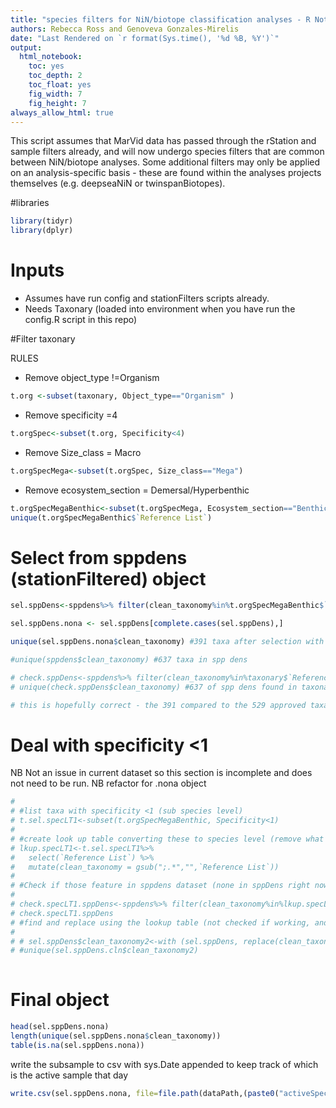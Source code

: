 ```yaml
---
title: "species filters for NiN/biotope classification analyses - R Notebook"
authors: Rebecca Ross and Genoveva Gonzales-Mirelis
date: "Last Rendered on `r format(Sys.time(), '%d %B, %Y')`"
output: 
  html_notebook: 
    toc: yes
    toc_depth: 2
    toc_float: yes
    fig_width: 7
    fig_height: 7
always_allow_html: true 
---
```


This script assumes that MarVid data has passed through the rStation and sample filters already, and will now undergo species filters that are common between NiN/biotope analyses. Some additional filters may only be applied on an analysis-specific basis - these are found within the analyses projects themselves (e.g. deepseaNiN or twinspanBiotopes).

#libraries
```r
library(tidyr)
library(dplyr)
```


# Inputs
- Assumes have run config and stationFilters scripts already.
- Needs Taxonary
(loaded into environment when you have run the config.R script in this repo)



#Filter taxonary

RULES

- Remove object_type !=Organism
```r
t.org <-subset(taxonary, Object_type=="Organism" )
```

- Remove specificity =4
```r
t.orgSpec<-subset(t.org, Specificity<4)
```

- Remove Size_class = Macro
```r
t.orgSpecMega<-subset(t.orgSpec, Size_class=="Mega")
```

- Remove ecosystem_section = Demersal/Hyperbenthic
```r
t.orgSpecMegaBenthic<-subset(t.orgSpecMega, Ecosystem_section=="Benthic" )
unique(t.orgSpecMegaBenthic$`Reference List`)
```







# Select from sppdens (stationFiltered) object

```r
sel.sppDens<-sppdens%>% filter(clean_taxonomy%in%t.orgSpecMegaBenthic$`Reference List`)

sel.sppDens.nona <- sel.sppDens[complete.cases(sel.sppDens),]

unique(sel.sppDens.nona$clean_taxonomy) #391 taxa after selection with the 529 selected taxonary taxa - why?

#unique(sppdens$clean_taxonomy) #637 taxa in spp dens

# check.sppDens<-sppdens%>% filter(clean_taxonomy%in%taxonary$`Reference List`)
# unique(check.sppDens$clean_taxonomy) #637 of spp dens found in taxonary.

# this is hopefully correct - the 391 compared to the 529 approved taxa may be due to the removal of coastal stations and still portions of transects
```
# Deal with specificity <1

NB Not an issue in current dataset so this section is incomplete and does not need to be run.
NB refactor for .nona object
```r
# 
# #list taxa with specificity <1 (sub species level)
# t.sel.specLT1<-subset(t.orgSpecMegaBenthic, Specificity<1)
# 
# #create look up table converting these to species level (remove what is after the ';')
# lkup.specLT1<-t.sel.specLT1%>%
#   select(`Reference List`) %>%
#   mutate(clean_taxonomy = gsub(";.*","",`Reference List`))
# 
# #Check if those feature in sppdens dataset (none in sppDens right now, so check code with future dataset)
# 
# check.specLT1.sppDens<-sppdens%>% filter(clean_taxonomy%in%lkup.specLT1$`Reference List`) #none in spdens, so no issue right now
# check.specLT1.sppDens
# #find and replace using the lookup table (not checked if working, and still incomplete, check with future data if there are <1 specificity taxa recorded in the sppdens dataset)
# 
# # sel.sppDens$clean_taxonomy2<-with (sel.sppDens, replace(clean_taxonomy, which(clean_taxonomy==lkup.specLT1$`Reference List`), lkup.specLT1$clean_taxonomy))
# #unique(sel.sppDens.cln$clean_taxonomy2)
  
```
# Final object
```r
head(sel.sppDens.nona)
length(unique(sel.sppDens.nona$clean_taxonomy))
table(is.na(sel.sppDens.nona))

```

write the subsample to csv with sys.Date appended to keep track of which is the active sample that day
```r
write.csv(sel.sppDens.nona, file=file.path(dataPath,(paste0("activeSpeciesfilter_", Sys.Date(),".csv"))))
```




